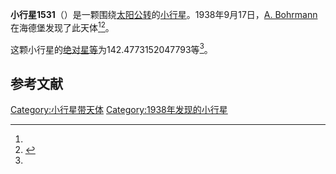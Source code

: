 {{Infobox planet
| bgcolour = #FFFFC0
| name = 1531 Hartmut
| symbol = 
| image = 
| caption = 
| discovery = yes
| discovery_ref = 
| discoverer = [[A._Bohrmann|A. Bohrmann]]
| discovery_site = [[海德堡|海德堡]] 
| discovered = 1938年9月17日
| designations = yes
| mp_name = 
| named_after = 
| alt_names = 
| mp_category = [[主带小行星|主带小行星]]
| orbit_ref = <ref name="a">[http://ssd.jpl.nasa.gov/sbdb.cgi?sstr=1531 1531 Hartmut] {{Wayback|url=http://ssd.jpl.nasa.gov/sbdb.cgi?sstr=1531 |date=20201119084619 }}，小行星數據庫瀏覽器（JPL Small-Body Database Browser）－[[美国国家航空航天局|美国国家航空航天局]]喷气推进实验室</ref>
| epoch = 2456400.5 (2013年4月18日更新)
| aphelion = {{convert|3.027930372716041|AU|km|3|abbr=on|lk=out}}
| perihelion = {{convert|2.227754491312451|AU|km|3|abbr=on}}
| semimajor = {{convert|2.627842432014246|AU|km|3|abbr=on}}
| eccentricity = 0.152249593
| period = 1555.956346 [[日|日]]<br />4.26[[儒略年|儒略年]]
| avg_speed = 
| inclination = 12.39681044605027
| asc_node = 279.0442999528377
| mean_anomaly = 
| arg_peri = 142.4773152047793
| satellites = 
| physical_characteristics = yes
| dimensions = 
| mass = 
| density = 
| surface_grav = 
| escape_velocity = 
| sidereal_day = 
| axial_tilt = 
| pole_ecliptic_lat = 
| pole_ecliptic_lon = 
| albedo = 
| temperatures= 
| temp_name1 = 
| mean_temp_1 = 
| max_temp_1 = 
| temp_name2 = 
| max_temp_2 = 
| spectral_type = 
| abs_magnitude = 142.4773152047793
}}

'''小行星1531'''（{{lang-en|1531 Hartmut}}）是一颗围绕[[太阳|太阳]][[公转|公转]]的[[小行星|小行星]]。1938年9月17日，[[A._Bohrmann|A. Bohrmann]]在海德堡发现了此天体<ref name="a" /><ref>{{cite news|title=小行星列表|url=http://cfa-www.harvard.edu/iau/lists/NumberedMPs.txt|accessdate=2013-07-08|newspaper=哈佛大学|archive-date=2008-05-17|archive-url=https://web.archive.org/web/20080517010638/http://cfa-www.harvard.edu/iau/lists/NumberedMPs.txt|dead-url=no}}</ref>。

这颗小行星的[[绝对星等|绝对星等]]为142.4773152047793等<ref name="a" />。

==参考文献==
{{reflist}}
{{Minor Planet Number|[[小行星1530|小行星1530]]|[[小行星1532|小行星1532]]}}

{{小天体}}

[[Category:小行星带天体|Category:小行星带天体]]
[[Category:1938年发现的小行星|Category:1938年发现的小行星]]

{{asteroid-stub}}